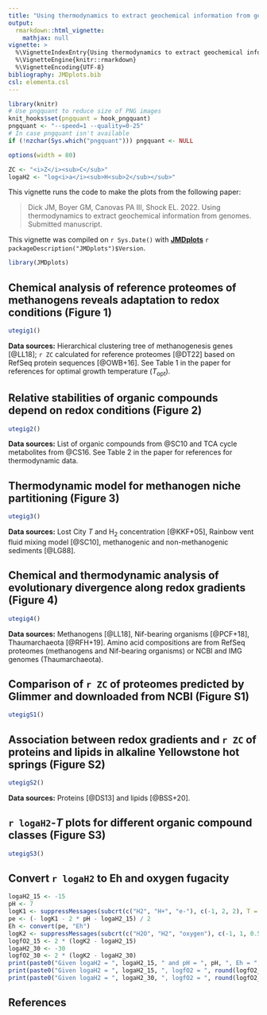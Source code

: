 ```yaml
---
title: "Using thermodynamics to extract geochemical information from genomes (2022)"
output: 
  rmarkdown::html_vignette:
    mathjax: null
vignette: >
  %\VignetteIndexEntry{Using thermodynamics to extract geochemical information from genomes (2022)}
  %\VignetteEngine{knitr::rmarkdown}
  %\VignetteEncoding{UTF-8}
bibliography: JMDplots.bib
csl: elementa.csl
---
```


<style>
/* https://gomakethings.com/how-to-break-an-image-out-of-its-parent-container-with-css/ */
@media (min-width: 700px) {
  .full-width {
    left: 50%;
    margin-left: -50vw;
    margin-right: -50vw;
    max-width: 100vw;
    position: relative;
    right: 50%;
    width: 100vw;
  }
}
@media (min-width: 900px) {
  .full-width {
    left: 50vw; /* fallback if needed */
    left: calc(50vw - 100px);
    width: 900px;
    position: relative;
  }
}
</style>

```r
library(knitr)
# Use pngquant to reduce size of PNG images
knit_hooks$set(pngquant = hook_pngquant)
pngquant <- "--speed=1 --quality=0-25"
# In case pngquant isn't available
if (!nzchar(Sys.which("pngquant"))) pngquant <- NULL 
```

```r
options(width = 80)
```

```r
ZC <- "<i>Z</i><sub>C</sub>"
logaH2 <- "log<i>a</i><sub>H<sub>2</sub></sub>"
```

This vignette runs the code to make the plots from the following paper:

> Dick JM, Boyer GM, Canovas PA III, Shock EL. 2022. Using thermodynamics to extract geochemical information from genomes. Submitted manuscript.

This vignette was compiled on `r Sys.Date()` with **[JMDplots](https://github.com/jedick/JMDplots)** `r packageDescription("JMDplots")$Version`.

```r
library(JMDplots)
```

## Chemical analysis of reference proteomes of methanogens reveals adaptation to redox conditions (Figure 1)
```r
utegig1()
```

**Data sources:** Hierarchical clustering tree of methanogenesis genes [@LL18]; `r ZC` calculated for reference proteomes [@DT22] based on RefSeq protein sequences [@OWB+16]. See Table 1 in the paper for references for optimal growth temperature (*T*~opt~).

## Relative stabilities of organic compounds depend on redox conditions (Figure 2)
```r
utegig2()
```

**Data sources:** List of organic compounds from @SC10 and TCA cycle metabolites from @CS16. See Table 2 in the paper for references for thermodynamic data.

## Thermodynamic model for methanogen niche partitioning (Figure 3)
```r
utegig3()
```

**Data sources:** Lost City *T* and H~2~ concentration [@KKF+05], Rainbow vent fluid mixing model [@SC10], methanogenic and non-methanogenic sediments [@LG88].

## Chemical and thermodynamic analysis of evolutionary divergence along redox gradients (Figure 4)
```r
utegig4()
```

**Data sources:** Methanogens [@LL18], Nif-bearing organisms [@PCF+18], Thaumarchaeota [@RFH+19]. Amino acid compositions are from RefSeq proteomes (methanogens and Nif-bearing organisms) or NCBI and IMG genomes (Thaumarchaeota).

## Comparison of `r ZC` of proteomes predicted by Glimmer and downloaded from NCBI (Figure S1)
```r
utegigS1()
```

## Association between redox gradients and `r ZC` of proteins and lipids in alkaline Yellowstone hot springs (Figure S2)
```r
utegigS2()
```

**Data sources:** Proteins [@DS13] and lipids [@BSS+20].

## `r logaH2`-*T* plots for different organic compound classes (Figure S3)
```r
utegigS3()
```

## Convert `r logaH2` to Eh and oxygen fugacity
```r
logaH2_15 <- -15
pH <- 7
logK1 <- suppressMessages(subcrt(c("H2", "H+", "e-"), c(-1, 2, 2), T = 25)$out$logK)
pe <- (- logK1 - 2 * pH - logaH2_15) / 2
Eh <- convert(pe, "Eh")
logK2 <- suppressMessages(subcrt(c("H2O", "H2", "oxygen"), c(-1, 1, 0.5), T = 25)$out$logK)
logfO2_15 <- 2 * (logK2 - logaH2_15)
logaH2_30 <- -30
logfO2_30 <- 2 * (logK2 - logaH2_30)
print(paste0("Given logaH2 = ", logaH2_15, " and pH = ", pH, ", Eh = ", round(1000 * Eh), " mV at equilibrium"))
print(paste0("Given logaH2 = ", logaH2_15, ", logfO2 = ", round(logfO2_15, 2), " at equilibrium"))
print(paste0("Given logaH2 = ", logaH2_30, ", logfO2 = ", round(logfO2_30, 2), " at equilibrium"))
```

## References
